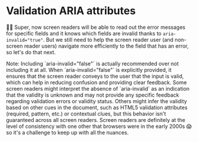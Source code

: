# Validation ARIA attributes

<EpicVideo url="https://www.epicweb.dev/workshops/professional-web-forms/accessibility/enhancing-error-messages-and-accessibility-with-aria-attributes/solution" />

👨‍💼 Super, now screen readers will be able to read out the error messages for
specific fields and it knows which fields are invalid thanks to
`aria-invalid="true"`. But we still need to help the screen reader user (and
non-screen reader users) navigate more efficiently to the field that has an
error, so let's do that next.

<callout-info class="aside">
	Note: Including `aria-invalid="false"` is actually recommended over not
	including it at all. When `aria-invalid="false"` is explicitly provided, it
	ensures that the screen reader conveys to the user that the input is valid,
	which can help in reducing confusion and providing clear feedback. Some screen
	readers might interpret the absence of `aria-invalid` as an indication that
	the validity is unknown and may not provide any specific feedback regarding
	validation errors or validity status. Others might infer the validity based on
	other cues in the document, such as HTML5 validation attributes (required,
	pattern, etc.) or contextual clues, but this behavior isn't guaranteed across
	all screen readers. Screen readers are definitely at the level of consistency
	with one other that browsers were in the early 2000s 😱 so it's a challenge to
	keep up with all the nuances.
</callout-info>
